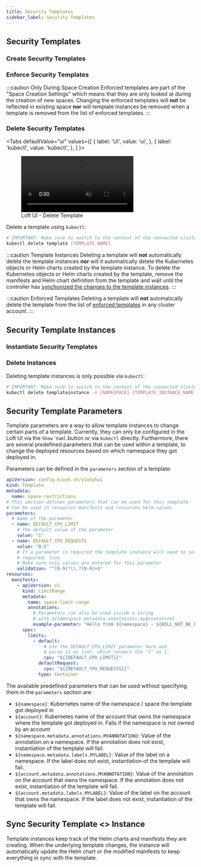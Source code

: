 ```yaml
---
title: Security Templates
sidebar_label: Security Templates
---
```




<WhatAreTemplatesFragment/>


## Security Templates

### Create Security Templates

<CreateTemplatesFragment/>


### Enforce Security Templates

<EnforceTemplatesFragment/>

:::caution Only During Space Creation
Enforced templates are part of the "Space Creation Settings" which means that they are only looked at during the creation of new spaces. Changing the enforced templates will **not** be reflected in existing space **nor** will template instances be removed when a template is removed from the list of enforced templates.
:::


### Delete Security Templates

<Tabs
  defaultValue="ui"
  values={[
    { label: 'UI', value: 'ui', },
    { label: 'kubectl', value: 'kubectl', },
  ]
}>
<TabItem value="ui">

<figure class="frame">
  <video controls loop autoplay="true" muted>
    <source src="/docs/media/v1/ui/clusters/delete-template.mp4" type="video/mp4" />
  </video>
  <figcaption>Loft UI - Delete Template</figcaption>
</figure>

</TabItem>
<TabItem value="kubectl">

Delete a template using `kubectl`:
```bash
# IMPORTANT: Make sure to switch to the context of the connected cluster!
kubectl delete template [TEMPLATE_NAME]
```

</TabItem>
</Tabs>

:::caution Template Instances
Deleting a template will **not** automatically delete the template instances **nor** will it automatically delete the Kubernetes objects or Helm charts created by the template instance. To delete the Kubernetes objects or Helm charts created by the template, remove the manifests and Helm chart definition from the template and wait until the controller has [synchonized the changes to the template instances](#sync-template--instance).
:::

:::caution Enforced Templates
Deleting a template will **not** automatically delete the template from the list of [enforced templates](#enforce-templates) in any cluster account.
:::


## Security Template Instances

<TemplateInstancesFragment/>


### Instantiate Security Templates

<InstantiateTemplatesFragment/>


### Delete Instances
Deleting template instances is only possible via `kubectl`:
```bash
# IMPORTANT: Make sure to switch to the context of the connected cluster!
kubectl delete templateinstance -n [NAMESPACE] [TEMPLATE_INSTANCE_NAME]
```

## Security Template Parameters

Template parameters are a way to allow template instances to change certain parts of a template. Currently, they can only be configured in the Loft UI via the `Show Yaml` button or via `kubectl` directly. Furthermore, there are several predefined parameters that can be used within a template, to change the deployed resources based on which namespace they got deployed in.

Parameters can be defined in the `parameters` section of a template:
```yaml
apiVersion: config.kiosk.sh/v1alpha1
kind: Template
metadata:
  name: space-restrictions
# This section defines parameters that can be used for this template
# Can be used in resources.manifests and resources.helm.values
parameters:
  # Name of the parameter
  - name: DEFAULT_CPU_LIMIT
    # The default value of the parameter
    value: "1"
  - name: DEFAULT_CPU_REQUESTS
    value: "0.5"
    # If a parameter is required the template instance will need to set it
    # required: true
    # Make sure only values are entered for this parameter
    validation: "^[0-9]*\\.?[0-9]+$"
resources:
  manifests:
    - apiVersion: v1
      kind: LimitRange
      metadata:
        name: space-limit-range
        annotations: 
          # Parameters can also be used inside a string
          # with ${namespace.metadata.annotations.myAnnotation}
          example-parameter: "Hello from ${namespace} - ${WILL_NOT_BE_REPLACED}"
      spec:
        limits:
          - default:
              # Use the DEFAULT_CPU_LIMIT parameter here and
              # parse it as json, which renders the "1" as 1. 
              cpu: "${{DEFAULT_CPU_LIMIT}}"
            defaultRequest:
              cpu: "${{DEFAULT_CPU_REQUESTS}}"
            type: Container
```

The available predefined parameters that can be used without specifying them in the `parameters` section are:
- `${namespace}`: Kubernetes name of the namespace / space the template got deployed in
- `${account}`: Kubernetes name of the account that owns the namespace where the template got deployed in. Fails if the namespace is not owned by an account
- `${namespace.metadata.annotations.MYANNOTATION}`: Value of the annotation on a namespace. If the annotation does not exist, instantiation of the template will fail.
- `${namespace.metadata.labels.MYLABEL}`: Value of the label on a namespace. If the label does not exist, instantiation of the template will fail.
- `${account.metadata.annotations.MYANNOTATION}`: Value of the annotation on the account that owns the namespace. If the annotation does not exist, instantiation of the template will fail.
- `${account.metadata.labels.MYLABEL}`: Value of the label on the account that owns the namespace. If the label does not exist, instantiation of the template will fail.

## Sync Security Template &lt;&gt; Instance
Template instances keep track of the Helm charts and manifests they are creating. When the underlying template changes, the instance will automatically update the Helm chart or the modified manifests to keep everything in sync with the template.
